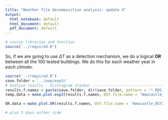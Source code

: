 ```yaml
---
title: "Weather file decomposition analysis: update 4"
output:
  html_notebook: default
  html_document: default
  pdf_document: default
---
```


```r
# source libraries and function
source('../required.R')

```

So, if we are going to use $\Delta T$ as a detection mechanism, we do a logical **OR** between all the 100 tested buildings. We do this for each weather year in *each climate*. 

```r
source('../required.R')
save.folder = '../exp/exp3/'
# Analyse results - histrogram stacker ---------------------------------------------------------
results.f.names = paste(save.folder, dir(save.folder, pattern = '*.RDS'), sep='')
temp.data = make.plot.exp3(results.f.names, DSY.file.name = 'Newcastle_DSY2', n.build = no.buildings)
```

```r
OR.data = make.plot.OR(results.f.names, DSY.file.name = 'Newcastle_DSY2', n.build = no.buildings)
```

```r
# plus 3 days either side

```

